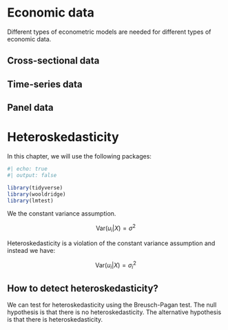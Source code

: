 # Economic data

Different types of econometric models are needed for different types of economic data.

## Cross-sectional data

## Time-series data

## Panel data

# Heteroskedasticity {.unnumbered}

In this chapter, we will use the following packages:

```r
#| echo: true
#| output: false

library(tidyverse)
library(wooldridge)
library(lmtest)

```

We the constant variance assumption.

$$
\text{Var}(u_i|X)=\sigma^2
$$

Heteroskedasticity is a violation of the constant variance assumption and instead we have:

$$
\text{Var}(u_i|X)=\sigma^2_i
$$

## How to detect heteroskedasticity?

We can test for heteroskedasticity using the Breusch-Pagan test. The null hypothesis is that there is no heteroskedasticity. The alternative hypothesis is that there is heteroskedasticity.